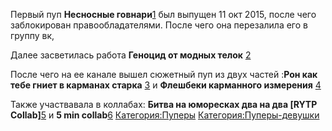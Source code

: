 Первый пуп '''Несносные говнари'''[https://www.youtube.com/watch?v=CC0FtzWBBmk] был выпущен 11 окт 2015, после чего заблокирован правообладателями. После чего она перезалила его в группу вк,

Далее засветилась работа '''Геноцид от модных телок''' [https://www.youtube.com/watch?v=SQLZLSe5Xrc&t]

После чего на ее канале вышел сюжетный пуп из двух частей :'''Рон как тебе гниет в карманах старка''' [https://www.youtube.com/watch?v=DhDIDEKoeT8&t] и '''Флешбеки карманного измерения''' [https://www.youtube.com/watch?v=JQcTAFku8dE]

<nowiki> </nowiki>Также участвавала в коллабах: '''Битва на юморесках два на два [RYTP Collab]'''[https://www.youtube.com/watch?v=NBLPz8HU9-w] и '''5 min collab'''[https://www.youtube.com/watch?v=l4ddzevXZJ8]
[[Категория:Пуперы]]
[[Категория:Пуперы-девушки]]